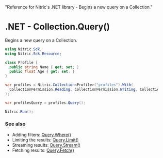   "Reference for Nitric's .NET library - Begins a new query on a Collection."

# .NET - Collection.Query()

Begins a new query on a Collection.

```csharp
using Nitric.Sdk;
using Nitric.Sdk.Resource;

class Profile {
  public string Name { get; set; }
  public float Age { get; set; }
}

var profiles = Nitric.Collection<Profile>("profiles").With(
  CollectionPermission.Reading, CollectionPermission.Writing, CollectionPermission.Deleting
);

var profilesQuery = profiles.Query();

Nitric.Run();
```

### See also

- Adding filters: [Query.Where()](./collection-query-where)
- Limiting the results: [Query.Limit()](./collection-query-limit)
- Streaming results: [Query.Stream()](./collection-query-stream)
- Fetching results: [Query.Fetch()](./collection-query-fetch)
